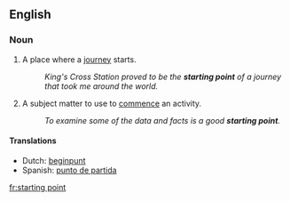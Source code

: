 ==English==

===Noun===
{{en-noun}}

# A place where a [[journey]] starts.
#: ''King's Cross Station proved to be the '''starting point''' of a journey that took me around the world.''
# A subject matter to use to [[commence]] an activity.
#: ''To examine some of the data and facts is a good '''starting point'''.''

====Translations====
* Dutch: [[beginpunt]] {{n}}
* Spanish: [[punto de partida]] {{m}}

[[fr:starting point]]